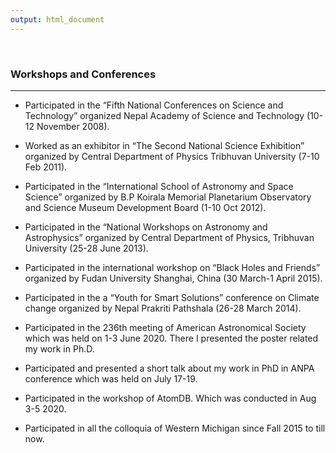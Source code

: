 ```yaml
---
output: html_document
---
```



\


### Workshops and Conferences

---

* Participated in the “Fifth National Conferences on Science and Technology” organized Nepal Academy of Science and Technology (10-12 November 2008).

* Worked as an exhibitor in “The Second National Science Exhibition” organized by Central Department of Physics Tribhuvan University (7-10 Feb 2011).

* Participated in the “International School of Astronomy and Space Science” organized by B.P Koirala Memorial Planetarium Observatory and Science Museum Development Board (1-10 Oct 2012).

* Participated in the “National Workshops on Astronomy and Astrophysics” organized by Central Department of Physics, Tribhuvan University (25-28 June 2013).


* Participated in the international workshop on “Black Holes and Friends” organized by Fudan University Shanghai, China (30 March-1 April 2015).

* Participated in the a “Youth for Smart Solutions” conference on Climate change organized by Nepal Prakriti Pathshala (26-28 March 2014).

* Participated in the 236th meeting of American Astronomical Society which was held on 1-3 June 2020. There I presented the poster related my work in Ph.D.

* Participated and presented a short talk about my work in PhD in ANPA conference which was held on July 17-19.

* Participated in the workshop of AtomDB. Which was conducted in Aug 3-5 2020.

* Participated in all the colloquia of Western Michigan since Fall 2015 to till now.
